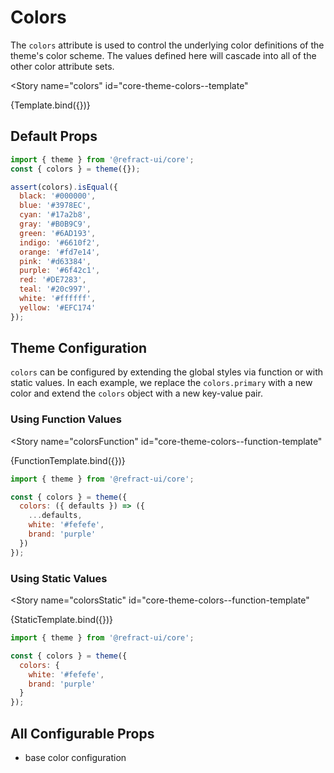 # Colors


<BreadCrumb
  token="colors"
/>

The `colors` attribute is used to control the underlying color definitions of the theme's color scheme. The values defined here will cascade into all of the other color attribute sets.

<Story
  name="colors"
  id="core-theme-colors--template"
>
  {Template.bind({})}
</Story>

## Default Props

``` js
import { theme } from '@refract-ui/core';
const { colors } = theme({});

assert(colors).isEqual({
  black: '#000000',
  blue: '#3978EC',
  cyan: '#17a2b8',
  gray: '#B0B9C9',
  green: '#6AD193',
  indigo: '#6610f2',
  orange: '#fd7e14',
  pink: '#d63384',
  purple: '#6f42c1',
  red: '#DE7283',
  teal: '#20c997',
  white: '#ffffff',
  yellow: '#EFC174'
});
```

## Theme Configuration

`colors` can be configured by extending the global styles via function or with static values. In each example, we replace the `colors.primary` with a new color and extend the `colors` object with a new key-value pair.

### Using Function Values

<Story
  name="colorsFunction"
  id="core-theme-colors--function-template"
>
  {FunctionTemplate.bind({})}
</Story>

``` js
import { theme } from '@refract-ui/core';

const { colors } = theme({
  colors: ({ defaults }) => ({
    ...defaults,
    white: '#fefefe',
    brand: 'purple'
  })
});
```

### Using Static Values

<Story
  name="colorsStatic"
  id="core-theme-colors--function-template"
>
  {StaticTemplate.bind({})}
</Story>

``` js
import { theme } from '@refract-ui/core';

const { colors } = theme({
  colors: {
    white: '#fefefe',
    brand: 'purple'
  }
});
```

## All Configurable Props

- base color configuration
